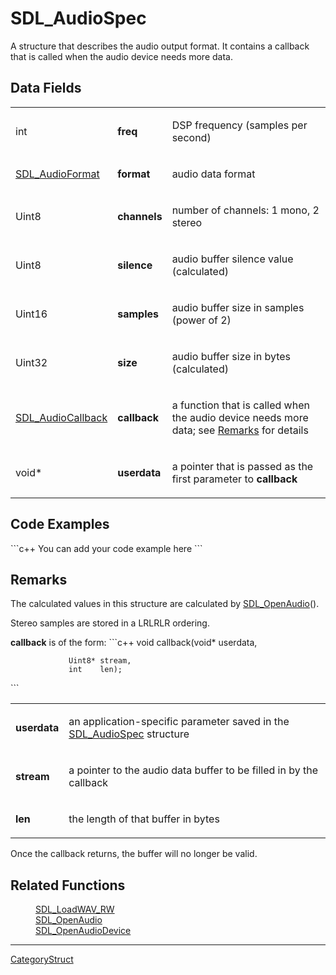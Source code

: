 <!-- pragma section-numbers off -->
<!-- pragma disable-camelcase -->

= SDL_AudioSpec =
A structure that describes the audio output format. It contains a callback that is called when the audio device needs more data.


== Data Fields ==
{|
|int
|'''freq'''
|DSP frequency (samples per second)
|-
|[[SDL_AudioFormat]]
|'''format'''
|audio data format
|-
|Uint8
|'''channels'''
|number of channels: 1 mono, 2 stereo
|-
|Uint8
|'''silence'''
|audio buffer silence value (calculated)
|-
|Uint16
|'''samples'''
|audio buffer size in samples (power of 2)
|-
|Uint32
|'''size'''
|audio buffer size in bytes (calculated)
|-
|[[SDL_AudioCallback]]
|'''callback'''
|a function that is called when the audio device needs more data; see [[#callback|Remarks]] for details
|-
|void*
|'''userdata'''
|a pointer that is passed as the first parameter to '''callback'''
|}

== Code Examples ==
```c++
You can add your code example here
```

== Remarks ==
The calculated values in this structure are calculated by [[SDL_OpenAudio]]().

Stereo samples are stored in a LRLRLR ordering.

<span id="callback"></span> '''callback''' is of the form:
```c++
void callback(void*  userdata, 
              Uint8* stream, 
              int    len);
```
{|
|'''userdata'''
|an application-specific parameter saved in the [[SDL_AudioSpec]] structure
|-
|'''stream'''
|a pointer to the audio data buffer to be filled in by the callback
|-
|'''len'''
|the length of that buffer in bytes
|}

Once the callback returns, the buffer will no longer be valid.

== Related Functions ==
:[[SDL_LoadWAV_RW]]
:[[SDL_OpenAudio]]
:[[SDL_OpenAudioDevice]]

----
[[CategoryStruct]]
